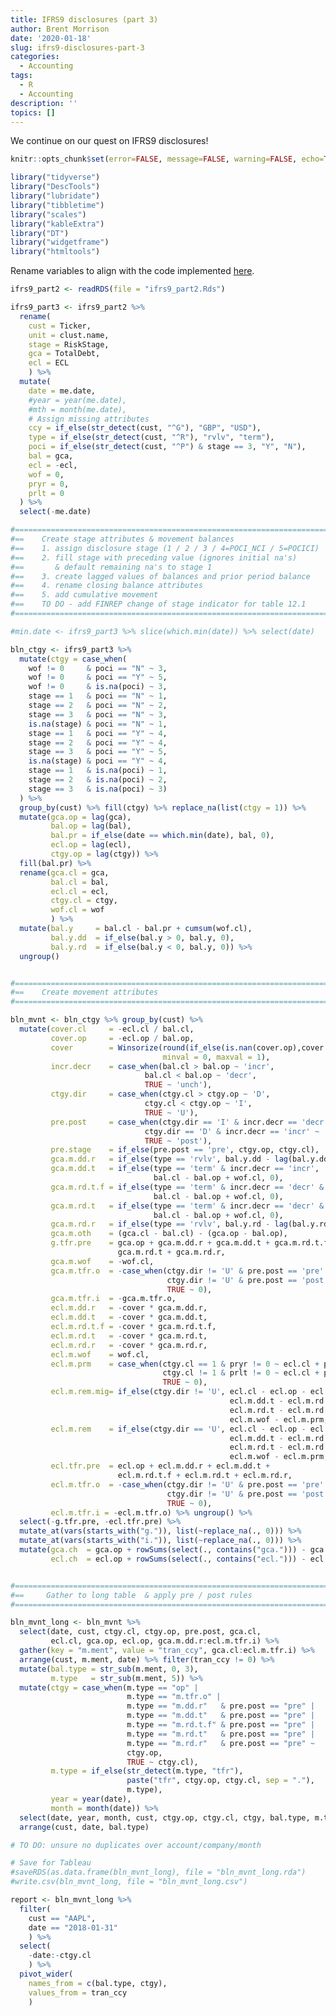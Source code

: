 ```yaml
---
title: IFRS9 disclosures (part 3)
author: Brent Morrison
date: '2020-01-18'
slug: ifrs9-disclosures-part-3
categories:
  - Accounting
tags:
  - R
  - Accounting
description: ''
topics: []
---
```


We continue on our quest on IFRS9 disclosures!

```r
knitr::opts_chunk$set(error=FALSE, message=FALSE, warning=FALSE, echo=TRUE, fig.width=8.25, fig.height=8.25)
```


```r
library("tidyverse")
library("DescTools")
library("lubridate")
library("tibbletime")
library("scales")
library("kableExtra")
library("DT")
library("widgetframe")
library("htmltools")
```

Rename variables to align with the code implemented [here](https://github.com/Brent-Morrison/Financial_reporting/blob/master/Fin_reporting.R).

```r
ifrs9_part2 <- readRDS(file = "ifrs9_part2.Rds")

ifrs9_part3 <- ifrs9_part2 %>% 
  rename(
    cust = Ticker,
    unit = clust.name,
    stage = RiskStage,
    gca = TotalDebt,
    ecl = ECL
    ) %>% 
  mutate(
    date = me.date,
    #year = year(me.date),
    #mth = month(me.date),
    # Assign missing attributes
    ccy = if_else(str_detect(cust, "^G"), "GBP", "USD"),
    type = if_else(str_detect(cust, "^R"), "rvlv", "term"),
    poci = if_else(str_detect(cust, "^P") & stage == 3, "Y", "N"),
    bal = gca,
    ecl = -ecl,
    wof = 0,
    pryr = 0,
    prlt = 0
  ) %>% 
  select(-me.date)
```


```r
#=========================================================================================
#==    Create stage attributes & movement balances                                      ==
#==    1. assign disclosure stage (1 / 2 / 3 / 4=POCI_NCI / 5=POCICI)                   ==
#==    2. fill stage with preceding value (ignores initial na's)                        ==
#==       & default remaining na's to stage 1                                           ==
#==    3. create lagged values of balances and prior period balance                     ==
#==    4. rename closing balance attributes                                             ==
#==    5. add cumulative movement                                                       ==
#==    TO DO - add FINREP change of stage indicator for table 12.1                      ==
#=========================================================================================

#min.date <- ifrs9_part3 %>% slice(which.min(date)) %>% select(date)

bln_ctgy <- ifrs9_part3 %>%  
  mutate(ctgy = case_when(
    wof != 0     & poci == "N" ~ 3,                                                     #1
    wof != 0     & poci == "Y" ~ 5,
    wof != 0     & is.na(poci) ~ 3,
    stage == 1   & poci == "N" ~ 1,
    stage == 2   & poci == "N" ~ 2,
    stage == 3   & poci == "N" ~ 3,
    is.na(stage) & poci == "N" ~ 1,
    stage == 1   & poci == "Y" ~ 4,
    stage == 2   & poci == "Y" ~ 4,
    stage == 3   & poci == "Y" ~ 5,
    is.na(stage) & poci == "Y" ~ 4,
    stage == 1   & is.na(poci) ~ 1,
    stage == 2   & is.na(poci) ~ 2,
    stage == 3   & is.na(poci) ~ 3)
  ) %>% 
  group_by(cust) %>% fill(ctgy) %>% replace_na(list(ctgy = 1)) %>%                      #2
  mutate(gca.op = lag(gca),                                                             #3        
         bal.op = lag(bal),
         bal.pr = if_else(date == which.min(date), bal, 0),
         ecl.op = lag(ecl),
         ctgy.op = lag(ctgy)) %>% 
  fill(bal.pr) %>% 
  rename(gca.cl = gca,                                                                  #4
         bal.cl = bal, 
         ecl.cl = ecl,
         ctgy.cl = ctgy, 
         wof.cl = wof
         ) %>%                                            
  mutate(bal.y     = bal.cl - bal.pr + cumsum(wof.cl),                                  #5
         bal.y.dd  = if_else(bal.y > 0, bal.y, 0),
         bal.y.rd  = if_else(bal.y < 0, bal.y, 0)) %>% 
  ungroup()


#=========================================================================================
#==    Create movement attributes                                                       ==
#=========================================================================================

bln_mvnt <- bln_ctgy %>% group_by(cust) %>% 
  mutate(cover.cl     = -ecl.cl / bal.cl,
         cover.op     = -ecl.op / bal.op,
         cover        = Winsorize(round(if_else(is.nan(cover.op),cover.cl, cover.op), 5), 
                                  minval = 0, maxval = 1),
         incr.decr    = case_when(bal.cl > bal.op ~ 'incr',
                              bal.cl < bal.op ~ 'decr',
                              TRUE ~ 'unch'),
         ctgy.dir     = case_when(ctgy.cl > ctgy.op ~ 'D',
                              ctgy.cl < ctgy.op ~ 'I',
                              TRUE ~ 'U'),
         pre.post     = case_when(ctgy.dir == 'I' & incr.decr == 'decr' ~ 'pre',
                              ctgy.dir == 'D' & incr.decr == 'incr' ~ 'pre',
                              TRUE ~ 'post'),
         pre.stage    = if_else(pre.post == 'pre', ctgy.op, ctgy.cl),
         gca.m.dd.r   = if_else(type == 'rvlv', bal.y.dd - lag(bal.y.dd), 0),
         gca.m.dd.t   = if_else(type == 'term' & incr.decr == 'incr', 
                                bal.cl - bal.op + wof.cl, 0),
         gca.m.rd.t.f = if_else(type == 'term' & incr.decr == 'decr' & bal.cl == 0, 
                                bal.cl - bal.op + wof.cl, 0),
         gca.m.rd.t   = if_else(type == 'term' & incr.decr == 'decr' & bal.cl != 0, 
                                bal.cl - bal.op + wof.cl, 0),
         gca.m.rd.r   = if_else(type == 'rvlv', bal.y.rd - lag(bal.y.rd), 0),
         gca.m.oth    = (gca.cl - bal.cl) - (gca.op - bal.op),
         g.tfr.pre    = gca.op + gca.m.dd.r + gca.m.dd.t + gca.m.rd.t.f + 
                        gca.m.rd.t + gca.m.rd.r,
         gca.m.wof    = -wof.cl,
         gca.m.tfr.o  = -case_when(ctgy.dir != 'U' & pre.post == 'pre' ~ g.tfr.pre,
                                   ctgy.dir != 'U' & pre.post == 'post' ~ gca.op,
                                   TRUE ~ 0),
         gca.m.tfr.i  = -gca.m.tfr.o,
         ecl.m.dd.r   = -cover * gca.m.dd.r,
         ecl.m.dd.t   = -cover * gca.m.dd.t,
         ecl.m.rd.t.f = -cover * gca.m.rd.t.f,
         ecl.m.rd.t   = -cover * gca.m.rd.t,
         ecl.m.rd.r   = -cover * gca.m.rd.r,
         ecl.m.wof    = wof.cl,
         ecl.m.prm    = case_when(ctgy.cl == 1 & pryr != 0 ~ ecl.cl + pryr,
                                  ctgy.cl != 1 & prlt != 0 ~ ecl.cl + prlt,
                                  TRUE ~ 0),
         ecl.m.rem.mig= if_else(ctgy.dir != 'U', ecl.cl - ecl.op - ecl.m.dd.r - 
                                                 ecl.m.dd.t - ecl.m.rd.t.f - 
                                                 ecl.m.rd.t - ecl.m.rd.r - 
                                                 ecl.m.wof - ecl.m.prm, 0),
         ecl.m.rem    = if_else(ctgy.dir == 'U', ecl.cl - ecl.op - ecl.m.dd.r - 
                                                 ecl.m.dd.t - ecl.m.rd.t.f - 
                                                 ecl.m.rd.t - ecl.m.rd.r - 
                                                 ecl.m.wof - ecl.m.prm, 0),
         ecl.tfr.pre  = ecl.op + ecl.m.dd.r + ecl.m.dd.t + 
                        ecl.m.rd.t.f + ecl.m.rd.t + ecl.m.rd.r,
         ecl.m.tfr.o  = -case_when(ctgy.dir != 'U' & pre.post == 'pre' ~ ecl.tfr.pre,
                                   ctgy.dir != 'U' & pre.post == 'post' ~ ecl.op,
                                   TRUE ~ 0),
         ecl.m.tfr.i = -ecl.m.tfr.o) %>% ungroup() %>% 
  select(-g.tfr.pre, -ecl.tfr.pre) %>% 
  mutate_at(vars(starts_with("g.")), list(~replace_na(., 0))) %>%  
  mutate_at(vars(starts_with("i.")), list(~replace_na(., 0))) %>%
  mutate(gca.ch  = gca.op + rowSums(select(., contains("gca."))) - gca.cl,
         ecl.ch  = ecl.op + rowSums(select(., contains("ecl."))) - ecl.cl)


#=========================================================================================
#==     Gather to long table  & apply pre / post rules                                  ==
#=========================================================================================

bln_mvnt_long <- bln_mvnt %>% 
  select(date, cust, ctgy.cl, ctgy.op, pre.post, gca.cl, 
         ecl.cl, gca.op, ecl.op, gca.m.dd.r:ecl.m.tfr.i) %>% 
  gather(key = "m.ment", value = "tran_ccy", gca.cl:ecl.m.tfr.i) %>% 
  arrange(cust, m.ment, date) %>% filter(tran_ccy != 0) %>% 
  mutate(bal.type = str_sub(m.ment, 0, 3),
         m.type   = str_sub(m.ment, 5)) %>% 
  mutate(ctgy = case_when(m.type == "op" |
                          m.type == "m.tfr.o" |
                          m.type == "m.dd.r"   & pre.post == "pre" |
                          m.type == "m.dd.t"   & pre.post == "pre" |
                          m.type == "m.rd.t.f" & pre.post == "pre" |
                          m.type == "m.rd.t"   & pre.post == "pre" |
                          m.type == "m.rd.r"   & pre.post == "pre" ~
                          ctgy.op,
                          TRUE ~ ctgy.cl), 
         m.type = if_else(str_detect(m.type, "tfr"), 
                          paste("tfr", ctgy.op, ctgy.cl, sep = "."), 
                          m.type),
         year = year(date),
         month = month(date)) %>% 
  select(date, year, month, cust, ctgy.op, ctgy.cl, ctgy, bal.type, m.type, tran_ccy) %>% 
  arrange(cust, date, bal.type)

# TO DO: unsure no duplicates over account/company/month

# Save for Tableau
#saveRDS(as.data.frame(bln_mvnt_long), file = "bln_mvnt_long.rda")
#write.csv(bln_mvnt_long, file = "bln_mvnt_long.csv")
```


```r
report <- bln_mvnt_long %>% 
  filter(
    cust == "AAPL",
    date == "2018-01-31"
    ) %>% 
  select(
    -date:-ctgy.cl
    ) %>% 
  pivot_wider(
    names_from = c(bal.type, ctgy),
    values_from = tran_ccy
    ) 
```